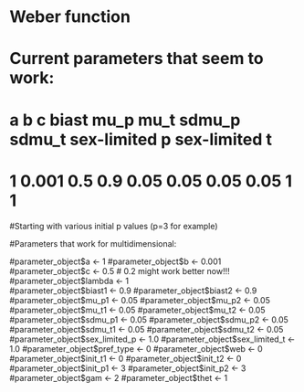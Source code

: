 # Weber function

# Current parameters that seem to work:
#   a       b                  c             biast             mu_p    mu_t    sdmu_p    sdmu_t   sex-limited p       sex-limited t
#  1         0.001             0.5            0.9             0.05    0.05    0.05        0.05        1                 1  
#Starting with various initial p values (p=3 for example)

#Parameters that work for multidimensional:

#parameter_object$a <- 1  
#parameter_object$b <- 0.001   
#parameter_object$c <- 0.5   # 0.2 might work better now!!!
#parameter_object$lambda <- 1  
#parameter_object$biast1 <- 0.9 
#parameter_object$biast2 <- 0.9
#parameter_object$mu_p1 <- 0.05
#parameter_object$mu_p2 <- 0.05
#parameter_object$mu_t1 <- 0.05
#parameter_object$mu_t2 <- 0.05
#parameter_object$sdmu_p1 <- 0.05
#parameter_object$sdmu_p2 <- 0.05
#parameter_object$sdmu_t1 <- 0.05
#parameter_object$sdmu_t2 <- 0.05
#parameter_object$sex_limited_p <- 1.0
#parameter_object$sex_limited_t <- 1.0
#parameter_object$pref_type <- 0
#parameter_object$web <- 0
#parameter_object$init_t1 <- 0
#parameter_object$init_t2 <- 0
#parameter_object$init_p1 <- 3
#parameter_object$init_p2 <- 3
#parameter_object$gam <- 2
#parameter_object$thet <- 1
